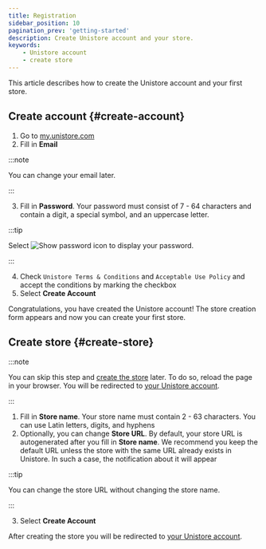 ```yaml
---
title: Registration
sidebar_position: 10
pagination_prev: 'getting-started'
description: Create Unistore account and your store.
keywords:
    - Unistore account
    - create store
---
```



This article describes how to create the Unistore account and your first store.

## Create account {#create-account}

1. Go to [my.unistore.com](https://my.unistore.com/)
2. Fill in **Email**

:::note

You can change your email later.

:::

3. Fill in **Password**. Your password must consist of 7 - 64 characters and contain a digit, a special symbol, and an uppercase letter. 

:::tip

Select <Image src="/img/show-password-icon.png" alt="Show password icon" width={20} height={20} /> to display your password.

:::

4. Check `Unistore Terms & Conditions` and `Acceptable Use Policy` and accept the conditions by marking the checkbox
5. Select **Create Account** 

<!-- > ::📝 **Note**. Write about email with confirmation code.:: -->

Congratulations, you have created the Unistore account! The store creation form appears and now you can create your first store.
 
## Create store {#create-store}

:::note

You can skip this step and [create the store](account-settings.mdx#create-store) later. To do so, reload the page in your browser. You will be redirected to [your Unistore account](account-settings.mdx).

:::

1. Fill in **Store name**. Your store name must contain 2 - 63 characters. You can use Latin letters, digits, and hyphens
2. Optionally, you can change **Store URL**. By default, your store URL is autogenerated after you fill in **Store name**. We recommend you keep the default URL unless the store with the same URL already exists in Unistore. In such a case, the notification about it will appear

:::tip

You can change the store URL without changing the store name.

:::

3. Select **Create Account** 

After creating the store you will be redirected to [your Unistore account](account-settings.mdx).